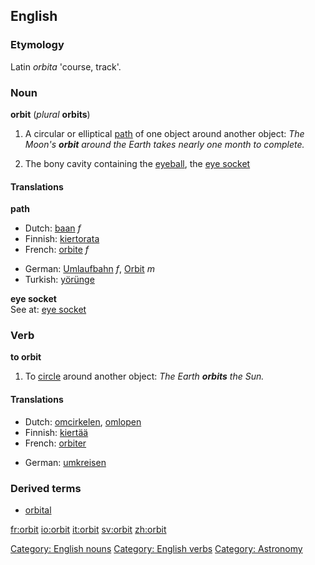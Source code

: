 {{wikipedia}}

==English==

===Etymology===
Latin ''orbita'' 'course, track'.

===Noun===
'''orbit''' (''plural'' '''orbits''')

# A circular or elliptical [[path]] of one object around another object: ''The Moon's '''orbit''' around the Earth takes nearly one month to complete.''
# {{anatomy}} The bony cavity containing the [[eyeball]], the [[eye socket]]

====Translations====
'''path'''
{{top}}
*Dutch: [[baan]] ''f''
*Finnish: [[kiertorata]]
*French: [[orbite]] ''f''
{{mid}}
*German: [[Umlaufbahn]] ''f'', [[Orbit]] ''m''
*Turkish: [[yörünge]]
{{bottom}}

'''eye socket'''<br>
See at: [[eye socket]]

===Verb===
'''to orbit'''

#To [[circle]] around another object: ''The Earth '''orbits''' the Sun.''

====Translations====
{{top}}
*Dutch: [[omcirkelen]], [[omlopen]]
*Finnish: [[kiertää]]
*French: [[orbiter]]
{{mid}}
*German: [[umkreisen]]
{{bottom}}

===Derived terms===
*[[orbital]]

[[Category: English nouns]]
[[Category: English verbs]]
[[Category: Astronomy]]

[[fr:orbit]]
[[io:orbit]]
[[it:orbit]]
[[sv:orbit]]
[[zh:orbit]]